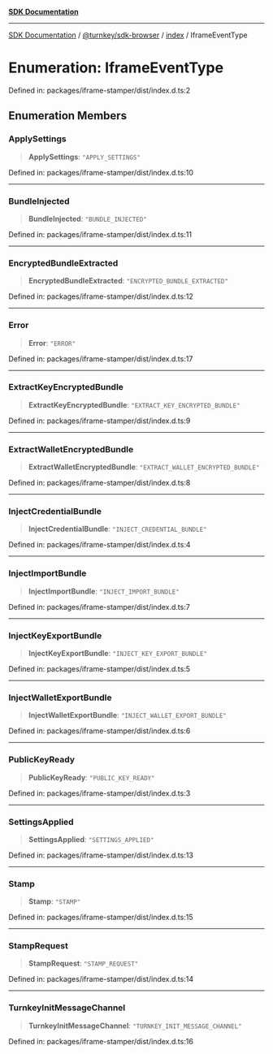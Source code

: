 [**SDK Documentation**](../../../../README.mdx)

***

[SDK Documentation](../../../../packages.mdx) / [@turnkey/sdk-browser](../../README.mdx) / [index](../README.mdx) / IframeEventType

# Enumeration: IframeEventType

Defined in: packages/iframe-stamper/dist/index.d.ts:2

## Enumeration Members

### ApplySettings

> **ApplySettings**: `"APPLY_SETTINGS"`

Defined in: packages/iframe-stamper/dist/index.d.ts:10

***

### BundleInjected

> **BundleInjected**: `"BUNDLE_INJECTED"`

Defined in: packages/iframe-stamper/dist/index.d.ts:11

***

### EncryptedBundleExtracted

> **EncryptedBundleExtracted**: `"ENCRYPTED_BUNDLE_EXTRACTED"`

Defined in: packages/iframe-stamper/dist/index.d.ts:12

***

### Error

> **Error**: `"ERROR"`

Defined in: packages/iframe-stamper/dist/index.d.ts:17

***

### ExtractKeyEncryptedBundle

> **ExtractKeyEncryptedBundle**: `"EXTRACT_KEY_ENCRYPTED_BUNDLE"`

Defined in: packages/iframe-stamper/dist/index.d.ts:9

***

### ExtractWalletEncryptedBundle

> **ExtractWalletEncryptedBundle**: `"EXTRACT_WALLET_ENCRYPTED_BUNDLE"`

Defined in: packages/iframe-stamper/dist/index.d.ts:8

***

### InjectCredentialBundle

> **InjectCredentialBundle**: `"INJECT_CREDENTIAL_BUNDLE"`

Defined in: packages/iframe-stamper/dist/index.d.ts:4

***

### InjectImportBundle

> **InjectImportBundle**: `"INJECT_IMPORT_BUNDLE"`

Defined in: packages/iframe-stamper/dist/index.d.ts:7

***

### InjectKeyExportBundle

> **InjectKeyExportBundle**: `"INJECT_KEY_EXPORT_BUNDLE"`

Defined in: packages/iframe-stamper/dist/index.d.ts:5

***

### InjectWalletExportBundle

> **InjectWalletExportBundle**: `"INJECT_WALLET_EXPORT_BUNDLE"`

Defined in: packages/iframe-stamper/dist/index.d.ts:6

***

### PublicKeyReady

> **PublicKeyReady**: `"PUBLIC_KEY_READY"`

Defined in: packages/iframe-stamper/dist/index.d.ts:3

***

### SettingsApplied

> **SettingsApplied**: `"SETTINGS_APPLIED"`

Defined in: packages/iframe-stamper/dist/index.d.ts:13

***

### Stamp

> **Stamp**: `"STAMP"`

Defined in: packages/iframe-stamper/dist/index.d.ts:15

***

### StampRequest

> **StampRequest**: `"STAMP_REQUEST"`

Defined in: packages/iframe-stamper/dist/index.d.ts:14

***

### TurnkeyInitMessageChannel

> **TurnkeyInitMessageChannel**: `"TURNKEY_INIT_MESSAGE_CHANNEL"`

Defined in: packages/iframe-stamper/dist/index.d.ts:16
